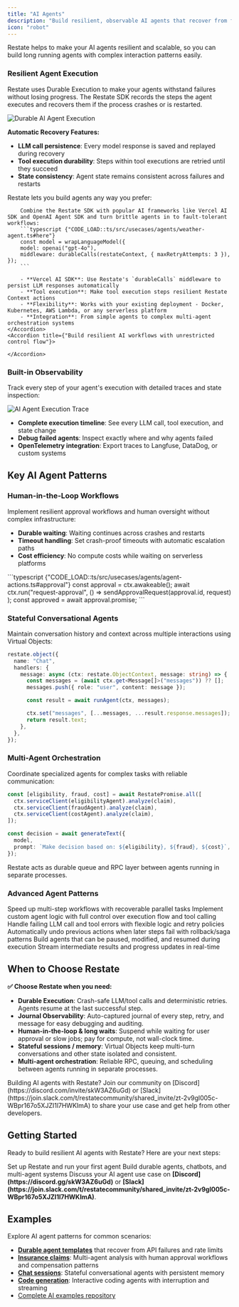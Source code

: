 ```yaml
---
title: "AI Agents"
description: "Build resilient, observable AI agents that recover from failures and handle complex multi-step tasks."
icon: "robot"
---
```


Restate helps to make your AI agents resilient and scalable, so you can build long running agents with complex interaction patterns easily.

### Resilient Agent Execution

Restate uses Durable Execution to make your agents withstand failures without losing progress.
The Restate SDK records the steps the agent executes and recovers them if the process crashes or is restarted.

<img src="/img/usecases/agents/durable-execution-animation-agents.gif" alt="Durable AI Agent Execution" />

**Automatic Recovery Features:**
- **LLM call persistence**: Every model response is saved and replayed during recovery
- **Tool execution durability**: Steps within tool executions are retried until they succeed
- **State consistency**: Agent state remains consistent across failures and restarts

Restate lets you build agents any way you prefer:

<AccordionGroup>
    <Accordion title={"Integrate with AI SDKs to make brittle agents fault-tolerant"}>

        Combine the Restate SDK with popular AI frameworks like Vercel AI SDK and OpenAI Agent SDK and turn brittle agents in to fault-tolerant workflows:
        ```typescript {"CODE_LOAD::ts/src/usecases/agents/weather-agent.ts#here"}
        const model = wrapLanguageModel({
        model: openai("gpt-4o"),
        middleware: durableCalls(restateContext, { maxRetryAttempts: 3 }),
    });
        ```

        - **Vercel AI SDK**: Use Restate's `durableCalls` middleware to persist LLM responses automatically
        - **Tool execution**: Make tool execution steps resilient Restate Context actions
        - **Flexibility**: Works with your existing deployment - Docker, Kubernetes, AWS Lambda, or any serverless platform
        - **Integration**: From simple agents to complex multi-agent orchestration systems
    </Accordion>
    <Accordion title={"Build resilient AI workflows with unrestricted control flow"}>

    </Accordion>
</AccordionGroup>



### Built-in Observability

Track every step of your agent's execution with detailed traces and state inspection:

<Frame>
<img src="/img/usecases/agents/observability.png" alt="AI Agent Execution Trace" />
</Frame>

- **Complete execution timeline**: See every LLM call, tool execution, and state change
- **Debug failed agents**: Inspect exactly where and why agents failed
- **OpenTelemetry integration**: Export traces to Langfuse, DataDog, or custom systems

## Key AI Agent Patterns

### Human-in-the-Loop Workflows

Implement resilient approval workflows and human oversight without complex infrastructure:

- **Durable waiting**: Waiting continues across crashes and restarts
- **Timeout handling**: Set crash-proof timeouts with automatic escalation paths
- **Cost efficiency**: No compute costs while waiting on serverless platforms

<Accordion title="Code example">
    ```typescript {"CODE_LOAD::ts/src/usecases/agents/agent-actions.ts#approval"}
    const approval = ctx.awakeable<boolean>();
    await ctx.run("request-approval", () =>
    sendApprovalRequest(approval.id, request)
    );
    const approved = await approval.promise;
    ```
</Accordion>

### Stateful Conversational Agents

Maintain conversation history and context across multiple interactions using Virtual Objects:

```typescript {"CODE_LOAD::ts/src/usecases/agents/chat.ts#here"} 
restate.object({
  name: "Chat",
  handlers: {
    message: async (ctx: restate.ObjectContext, message: string) => {
      const messages = (await ctx.get<Message[]>("messages")) ?? [];
      messages.push({ role: "user", content: message });

      const result = await runAgent(ctx, messages);

      ctx.set("messages", [...messages, ...result.response.messages]);
      return result.text;
    },
  },
});
```

### Multi-Agent Orchestration

Coordinate specialized agents for complex tasks with reliable communication:

```typescript {"CODE_LOAD::ts/src/usecases/agents/agent-actions.ts#multi"} 
const [eligibility, fraud, cost] = await RestatePromise.all([
  ctx.serviceClient(eligibilityAgent).analyze(claim),
  ctx.serviceClient(fraudAgent).analyze(claim),
  ctx.serviceClient(costAgent).analyze(claim),
]);

const decision = await generateText({
  model,
  prompt: `Make decision based on: ${eligibility}, ${fraud}, ${cost}`,
});
```

Restate acts as durable queue and RPC layer between agents running in separate processes.

### Advanced Agent Patterns

<CardGroup cols={3}>
    <Card title="Parallel Execution" icon="arrows-split-up-and-left" href="/tour/ai-agents#parallel-work">
        Speed up multi-step workflows with recoverable parallel tasks
    </Card>
    <Card title="Manual Control Loops" icon="code" href="/tour/ai-agents#advanced-patterns">
        Implement custom agent logic with full control over execution flow and tool calling
    </Card>
    <Card title="Error Handling" icon="triangle-exclamation" href="/tour/ai-agents#error-handling">
        Handle failing LLM call and tool errors with flexible logic and retry policies
    </Card>
    <Card title="Compensation Patterns" icon="arrow-rotate-left" href="/tour/ai-agents#advanced-patterns">
        Automatically undo previous actions when later steps fail with rollback/saga patterns
    </Card>
    <Card title="Interruptible Agents" icon="hand" href="https://github.com/igalshilman/agent47/tree/main/packages/agent">
        Build agents that can be paused, modified, and resumed during execution
    </Card>
    <Card title="Streaming Results" icon="water" href="https://github.com/igalshilman/agent47/tree/main/packages/pubsub">
        Stream intermediate results and progress updates in real-time
    </Card>
</CardGroup>

## When to Choose Restate

**✅ Choose Restate when you need:**
- **Durable Execution**: Crash-safe LLM/tool calls and deterministic retries. Agents resume at the last successful step.
- **Journal Observability**: Auto-captured journal of every step, retry, and message for easy debugging and auditing.
- **Human-in-the-loop & long waits**: Suspend while waiting for user approval or slow jobs; pay for compute, not wall-clock time.
- **Stateful sessions / memory**: Virtual Objects keep multi-turn conversations and other state isolated and consistent.
- **Multi-agent orchestration**: Reliable RPC, queuing, and scheduling between agents running in separate processes.

<Info>
    Building AI agents with Restate? Join our community on [Discord](https://discord.com/invite/skW3AZ6uGd) or [Slack](https://join.slack.com/t/restatecommunity/shared_invite/zt-2v9gl005c-WBpr167o5XJZI1l7HWKImA) to share your use case and get help from other developers.
</Info>

## Getting Started

Ready to build resilient AI agents with Restate? Here are your next steps:

<CardGroup cols={3}>
  <Card title="Quickstart" icon="rocket" href="/installation">
    Set up Restate and run your first agent
  </Card>
  <Card title="Hands-on Tutorial" icon="pen" href="/tour/ai-agents">
    Build durable agents, chatbots, and multi-agent systems
  </Card>
  <Card title="Need help?" icon="thought-bubble">
    Discuss your AI agent use case on <strong>[Discord](https://discord.gg/skW3AZ6uGd)</strong> or <strong>[Slack](https://join.slack.com/t/restatecommunity/shared_invite/zt-2v9gl005c-WBpr167o5XJZI1l7HWKImA)</strong>.
  </Card>
</CardGroup>

## Examples

Explore AI agent patterns for common scenarios:

- **[Durable agent templates](/tour/ai-agents)** that recover from API failures and rate limits
- **[Insurance claims](/tour/ai-agents)**: Multi-agent analysis with human approval workflows and compensation patterns
- **[Chat sessions](/tour/ai-agents)**: Stateful conversational agents with persistent memory
- **[Code generation](https://github.com/igalshilman/agent47/tree/main)**: Interactive coding agents with interruption and streaming
- [Complete AI examples repository](https://github.com/restatedev/ai-examples/tree/main)

